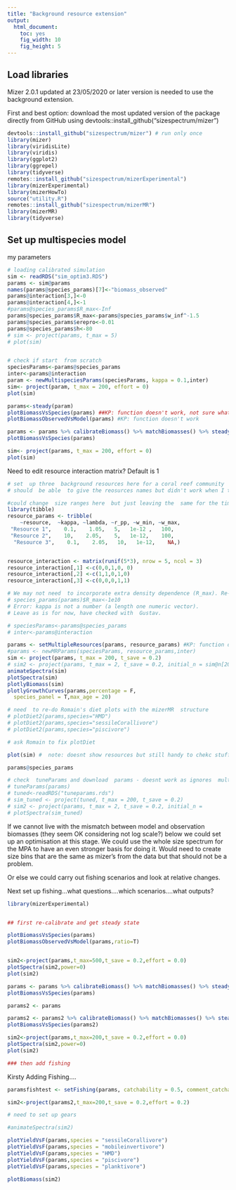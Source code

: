 ```yaml
---
title: "Background resource extension"
output:
  html_document:
    toc: yes
    fig_width: 10
    fig_height: 5
---
```



## Load libraries

Mizer 2.0.1 updated at 23/05/2020 or later version is needed to use the background extension. 

 First and best option: download the most updated version of the package directly from GitHub using devtools::install_github("sizespectrum/mizer") 


```r
devtools::install_github("sizespectrum/mizer") # run only once
library(mizer)
library(viridisLite)
library(viridis)
library(ggplot2)
library(ggrepel)
library(tidyverse)
remotes::install_github("sizespectrum/mizerExperimental")
library(mizerExperimental)
library(mizerHowTo)
source("utility.R")
remotes::install_github("sizespectrum/mizerMR")
library(mizerMR)
library(tidyverse)
```

## Set up multispecies model
my parameters

```r
# loading calibrated simulation
sim <- readRDS("sim_optim3.RDS")
params <- sim@params
names(params@species_params)[7]<-"biomass_observed"
params@interaction[3,]<-0
params@interaction[4,]<-1
#params@species_params$R_max<-Inf
params@species_params$R_max<-params@species_params$w_inf^-1.5
params@species_params$erepro<-0.01
params@species_params$h<-80
# sim <- project(params, t_max = 5)
# plot(sim)


# check if start  from scratch
speciesParams<-params@species_params
inter<-params@interaction
param <- newMultispeciesParams(speciesParams, kappa = 0.1,inter)
sim<- project(param, t_max = 200, effort = 0)
plot(sim)

params<-steady(param)
plotBiomassVsSpecies(params) ##KP: function doesn't work, not sure what package I'm missing
plotBiomassObservedVsModel(params) #KP: function doesn't work

params <- params %>% calibrateBiomass() %>% matchBiomasses() %>% steady() #KP: function doesn't work
plotBiomassVsSpecies(params)

sim<- project(params, t_max = 200, effort = 0)
plot(sim) 

```


Need to edit resource interaction matrix? Default is 1 
```r

# set  up three  background resources here for a coral reef community  model.
# should  be able  to give the reosurces names but didn't work when I tried  it , so just need to keep  track of what's  what. 1= algae,  2 = benthic invertebrates, 3 = pelagic plankton

#could change  size ranges here  but just leaving the  same for the time being
library(tibble)
resource_params <- tribble(
    ~resource,  ~kappa, ~lambda, ~r_pp, ~w_min, ~w_max,
 "Resource 1",    0.1,    1.05,   5,   1e-12 ,   100,
 "Resource 2",    10,    2.05,    5,   1e-12,    100,
  "Resource 3",    0.1,    2.05,   10,   1e-12,    NA,)


resource_interaction <- matrix(runif(5*3), nrow = 5, ncol = 3)
resource_interaction[,1] <-c(0,0,1,0, 0)
resource_interaction[,2] <-c(1,1,0,1,0)
resource_interaction[,3] <-c(0,0,0,1,1)

# We may not need  to incorporate extra density dependence (R_max). Re-set R_max  to  "Inf" in first case.
# species_params(params)$R_max<-1e10
# Error: kappa is not a number (a length one numeric vector).
# Leave as is for now, have checked with  Gustav.

# speciesParams<-params@species_params
# inter<-params@interaction

params <- setMultipleResources(params, resource_params) #KP: function doesn't work
#params <- newMRParams(speciesParams, resource_params,inter)
sim <- project(params, t_max = 200, t_save = 0.2)
# sim2 <- project(params, t_max = 2, t_save = 0.2, initial_n = sim@n[200,,],initial_n_pp = sim@n_pp[200,])
animateSpectra(sim)
plotSpectra(sim)
plotlyBiomass(sim)
plotlyGrowthCurves(params,percentage = F,
  species_panel = T,max_age = 20)

# need  to re-do Romain's diet plots with the mizerMR  structure
# plotDiet2(params,species="HMD")
# plotDiet2(params,species="sessileCorallivore")
# plotDiet2(params,species="piscivore")

# ask Romain to fix plotDiet

plot(sim) #  note: doesnt show resources but still handy to chekc stuff

params@species_params

# check  tuneParams and download  params - doesnt work as ignores  multiple resources
# tuneParams(params)
# tuned<-readRDS("tuneparams.rds")
# sim_tuned <- project(tuned, t_max = 200, t_save = 0.2)
# sim2 <- project(params, t_max = 2, t_save = 0.2, initial_n = 
# plotSpectra(sim_tuned)
```

If we cannot live with the mismatch between model and observation biomasses (they  seem OK considering  not log scale?) below we  could set up  an optimisation at this stage. We could use the whole size spectrum for the MPA to have  an even stronger basis for doing  it. Would  need to create size bins that are the same as mizer's from the data but that should not be a problem.

Or else we could carry out fishing scenarios and look at relative changes.

Next set up fishing...what questions....which scenarios....what outputs?

```r
library(mizerExperimental)


## first re-calibrate and get steady state

plotBiomassVsSpecies(params)
plotBiomassObservedVsModel(params,ratio=T)


sim2<-project(params,t_max=500,t_save = 0.2,effort = 0.0)
plotSpectra(sim2,power=0)
plot(sim2)

params <- params %>% calibrateBiomass() %>% matchBiomasses() %>% steady()
plotBiomassVsSpecies(params)

params2 <- params

params2 <- params2 %>% calibrateBiomass() %>% matchBiomasses() %>% steady()
plotBiomassVsSpecies(params2)

sim2<-project(params,t_max=200,t_save = 0.2,effort = 0.0)
plotSpectra(sim2,power=0)
plot(sim2)

### then add fishing 
```


Kirsty Adding Fishing....
```r
paramsfishtest <- setFishing(params, catchability = 0.5, comment_catchability=, initial_effort = 0.5 )

```

```r
sim2<-project(params2,t_max=200,t_save = 0.2,effort = 0.2)

# need to set up gears 

#animateSpectra(sim2)

plotYieldVsF(params,species = "sessileCorallivore")
plotYieldVsF(params,species = "mobileinvertivore")
plotYieldVsF(params,species = "HMD")
plotYieldVsF(params,species = "piscivore")
plotYieldVsF(params,species = "planktivore")

plotBiomass(sim2)
```
